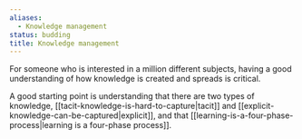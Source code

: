 ```yaml
---
aliases:
  - Knowledge management
status: budding
title: Knowledge management
---
```

For someone who is interested in a million different subjects, having a good understanding of how knowledge is created and spreads is critical.

A good starting point is understanding that there are two types of knowledge, [[tacit-knowledge-is-hard-to-capture|tacit]] and [[explicit-knowledge-can-be-captured|explicit]], and that [[learning-is-a-four-phase-process|learning is a four-phase process]].
